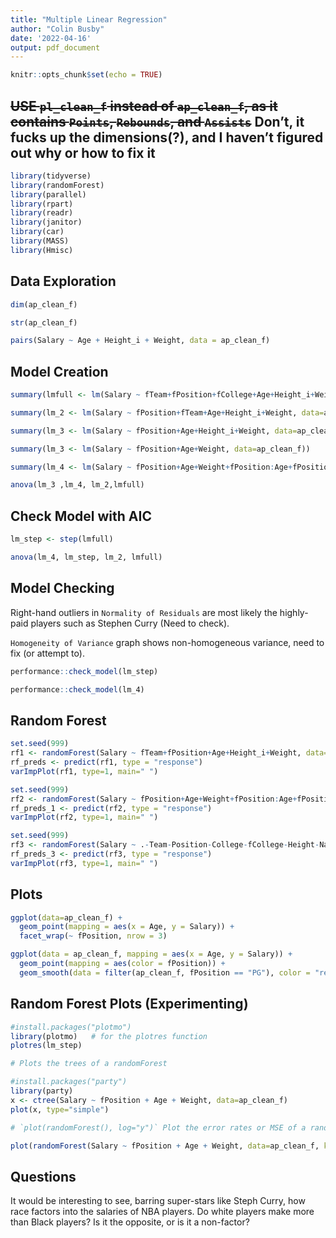 ```yaml
---
title: "Multiple Linear Regression"
author: "Colin Busby"
date: '2022-04-16'
output: pdf_document
---
```


```r
knitr::opts_chunk$set(echo = TRUE)
```

## ~~USE `pl_clean_f` instead of `ap_clean_f`, as it contains `Points`, `Rebounds`, and `Assists`~~ Don't, it fucks up the dimensions(?), and I haven't figured out why or how to fix it

```r
library(tidyverse)
library(randomForest)
library(parallel)
library(rpart)
library(readr)
library(janitor)
library(car)
library(MASS)
library(Hmisc)
```

## Data Exploration

```r
dim(ap_clean_f)
```
```r
str(ap_clean_f)
```

```r
pairs(Salary ~ Age + Height_i + Weight, data = ap_clean_f)
```


## Model Creation

```r
summary(lmfull <- lm(Salary ~ fTeam+fPosition+fCollege+Age+Height_i+Weight, data=ap_clean_f))
```


```r
summary(lm_2 <- lm(Salary ~ fPosition+fTeam+Age+Height_i+Weight, data=ap_clean_f))
```

```r
summary(lm_3 <- lm(Salary ~ fPosition+Age+Height_i+Weight, data=ap_clean_f))
```

```r
summary(lm_3 <- lm(Salary ~ fPosition+Age+Weight, data=ap_clean_f))
```

```r
summary(lm_4 <- lm(Salary ~ fPosition+Age+Weight+fPosition:Age+fPosition:Weight+Age:Weight, data=ap_clean_f))
```

```r
anova(lm_3 ,lm_4, lm_2,lmfull)
```

## Check Model with AIC

```r
lm_step <- step(lmfull)
```

```r
anova(lm_4, lm_step, lm_2, lmfull)
```


## Model Checking

Right-hand outliers in `Normality of Residuals` are most likely the highly-paid players such as Stephen Curry (Need to check).

`Homogeneity of Variance` graph shows non-homogeneous variance, need to fix (or attempt to).

```r
performance::check_model(lm_step)
```

```r
performance::check_model(lm_4)
```


## Random Forest

```r
set.seed(999)
rf1 <- randomForest(Salary ~ fTeam+fPosition+Age+Height_i+Weight, data=ap_clean_f, importance=TRUE)
rf_preds <- predict(rf1, type = "response")
varImpPlot(rf1, type=1, main=" ")
```

```r
set.seed(999)
rf2 <- randomForest(Salary ~ fPosition+Age+Weight+fPosition:Age+fPosition:Weight+Age:Weight, data=ap_clean_f, importance=TRUE)
rf_preds_1 <- predict(rf2, type = "response")
varImpPlot(rf2, type=1, main=" ")
```

```r
set.seed(999)
rf3 <- randomForest(Salary ~ .-Team-Position-College-fCollege-Height-Name, data=ap_clean_f, n.var = 10, importance=TRUE)
rf_preds_3 <- predict(rf3, type = "response")
varImpPlot(rf3, type=1, main=" ")
```

## Plots

```r
ggplot(data=ap_clean_f) +
  geom_point(mapping = aes(x = Age, y = Salary)) + 
  facet_wrap(~ fPosition, nrow = 3)
```

```r
ggplot(data = ap_clean_f, mapping = aes(x = Age, y = Salary)) +
  geom_point(mapping = aes(color = fPosition)) +
  geom_smooth(data = filter(ap_clean_f, fPosition == "PG"), color = "red", se = FALSE)
```
## Random Forest Plots (Experimenting)

```r
#install.packages("plotmo")
library(plotmo)   # for the plotres function
plotres(lm_step)
```

```r
# Plots the trees of a randomForest

#install.packages("party")
library(party)
x <- ctree(Salary ~ fPosition + Age + Weight, data=ap_clean_f)
plot(x, type="simple")
```

```r
# `plot(randomForest(), log="y")` Plot the error rates or MSE of a randomForest object

plot(randomForest(Salary ~ fPosition + Age + Weight, data=ap_clean_f, keep.forest=FALSE, ntree=500), log="y")
```

## Questions

It would be interesting to see, barring super-stars like Steph Curry, how race factors into the salaries of NBA players.  Do white players make more than Black players?  Is it the opposite, or is it a non-factor?

